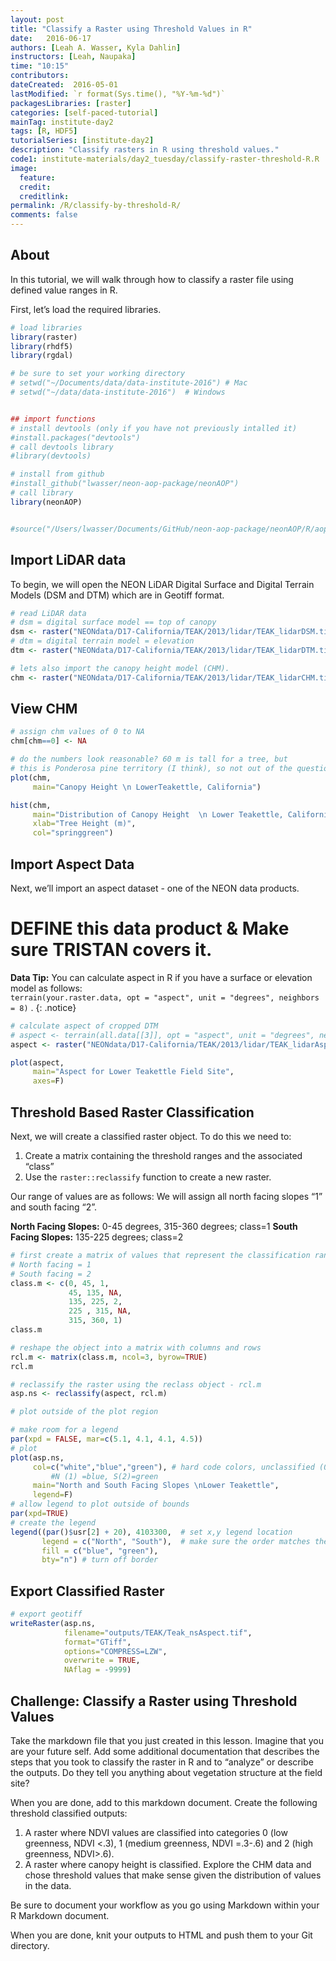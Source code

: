 ```yaml
---
layout: post
title: "Classify a Raster using Threshold Values in R"
date:   2016-06-17
authors: [Leah A. Wasser, Kyla Dahlin]
instructors: [Leah, Naupaka]
time: "10:15"
contributors:
dateCreated:  2016-05-01
lastModified: `r format(Sys.time(), "%Y-%m-%d")`
packagesLibraries: [raster]
categories: [self-paced-tutorial]
mainTag: institute-day2
tags: [R, HDF5]
tutorialSeries: [institute-day2]
description: "Classify rasters in R using threshold values."
code1: institute-materials/day2_tuesday/classify-raster-threshold-R.R
image:
  feature: 
  credit: 
  creditlink:
permalink: /R/classify-by-threshold-R/
comments: false
---
```


## About

In this tutorial, we will walk through how to classify a raster file using
defined value ranges in R. 

First, let's load the required libraries.

```r
# load libraries
library(raster)
library(rhdf5)
library(rgdal)

# be sure to set your working directory
# setwd("~/Documents/data/data-institute-2016") # Mac
# setwd("~/data/data-institute-2016")  # Windows


## import functions
# install devtools (only if you have not previously intalled it)
#install.packages("devtools")
# call devtools library
#library(devtools)

# install from github
#install_github("lwasser/neon-aop-package/neonAOP")
# call library
library(neonAOP)


#source("/Users/lwasser/Documents/GitHub/neon-aop-package/neonAOP/R/aop-data.R")

```

## Import LiDAR data

To begin, we will open the NEON LiDAR Digital Surface and Digital Terrain Models
(DSM and DTM) which are in Geotiff format.

```r

# read LiDAR data
# dsm = digital surface model == top of canopy
dsm <- raster("NEONdata/D17-California/TEAK/2013/lidar/TEAK_lidarDSM.tif")
# dtm = digital terrain model = elevation
dtm <- raster("NEONdata/D17-California/TEAK/2013/lidar/TEAK_lidarDTM.tif") 

# lets also import the canopy height model (CHM).
chm <- raster("NEONdata/D17-California/TEAK/2013/lidar/TEAK_lidarCHM.tif")

```

## View CHM

``` r
# assign chm values of 0 to NA
chm[chm==0] <- NA

# do the numbers look reasonable? 60 m is tall for a tree, but
# this is Ponderosa pine territory (I think), so not out of the question.
plot(chm,
     main="Canopy Height \n LowerTeakettle, California") 

hist(chm,
     main="Distribution of Canopy Height  \n Lower Teakettle, California",
     xlab="Tree Height (m)", 
     col="springgreen")


```

## Import Aspect Data

Next, we'll import an aspect dataset - one of the NEON data products.

# DEFINE this data product & Make sure TRISTAN covers it.

<i class="fa fa-star"></i> **Data Tip:** You can calculate aspect in R 
if you have a surface or elevation model as follows:  
`terrain(your.raster.data, opt = "aspect", unit = "degrees", neighbors = 8)` .
{: .notice}

```r

# calculate aspect of cropped DTM
# aspect <- terrain(all.data[[3]], opt = "aspect", unit = "degrees", neighbors = 8)
aspect <- raster("NEONdata/D17-California/TEAK/2013/lidar/TEAK_lidarAspect.tif")

plot(aspect,
     main="Aspect for Lower Teakettle Field Site",
     axes=F)

```

## Threshold Based Raster Classification

Next, we will create a classified raster object. To do this we need to:

1. Create a matrix containing the threshold ranges and the associated "class"
2. Use the `raster::reclassify` function to create a new raster.

Our range of values are as follows:
We will assign all north facing slopes "1" and south facing "2". 

**North Facing Slopes:** 0-45 degrees, 315-360 degrees; class=1
**South Facing Slopes:** 135-225 degrees; class=2


```r

# first create a matrix of values that represent the classification ranges
# North facing = 1
# South facing = 2
class.m <- c(0, 45, 1, 
             45, 135, NA, 
             135, 225, 2,  
             225 , 315, NA, 
             315, 360, 1)
class.m

# reshape the object into a matrix with columns and rows
rcl.m <- matrix(class.m, ncol=3, byrow=TRUE)
rcl.m

# reclassify the raster using the reclass object - rcl.m
asp.ns <- reclassify(aspect, rcl.m)

# plot outside of the plot region

# make room for a legend
par(xpd = FALSE, mar=c(5.1, 4.1, 4.1, 4.5))
# plot
plot(asp.ns, 
     col=c("white","blue","green"), # hard code colors, unclassified (0)=white, 
		 #N (1) =blue, S(2)=green
     main="North and South Facing Slopes \nLower Teakettle",
     legend=F)
# allow legend to plot outside of bounds
par(xpd=TRUE)
# create the legend
legend((par()$usr[2] + 20), 4103300,  # set x,y legend location
       legend = c("North", "South"),  # make sure the order matches the colors, next
       fill = c("blue", "green"), 
       bty="n") # turn off border

```

## Export Classified Raster

```r

# export geotiff 
writeRaster(asp.ns,
            filename="outputs/TEAK/Teak_nsAspect.tif",
            format="GTiff",
            options="COMPRESS=LZW",
            overwrite = TRUE,
            NAflag = -9999)

```

<div id="challenge" markdown="1">
## Challenge: Classify a Raster using Threshold Values

Take the markdown file that you just created in this lesson. Imagine that you are
your future self. Add some additional documentation that describes the steps that 
you took to classify the raster in R and to "analyze" or describe the outputs. 
Do they tell you anything about vegetation structure at the field site?

When you are done, add to this markdown document. Create the following threshold 
classified outputs:

1. A raster where NDVI values are classified into categories 0 (low greenness, 
NDVI <.3), 1 (medium greenness, NDVI =.3-.6) and 2 (high greenness, NDVI>.6). 
2. A raster where canopy height is classified. Explore the CHM data and chose 
threshold values that make sense given the distribution of values in the data.

Be sure to document your workflow as you go using Markdown within your R Markdown
document.

When you are done, knit your outputs to HTML and push them to your Git directory.
</div>
